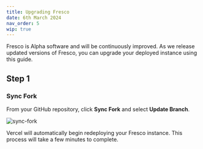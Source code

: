 ```yaml
---
title: Upgrading Fresco
date: 6th March 2024
nav_order: 5
wip: true
---
```


Fresco is Alpha software and will be continuously improved. As we release updated versions of Fresco, you can upgrade your deployed instance using this guide.

## Step 1

### Sync Fork

From your GitHub repository, click **Sync Fork** and select **Update Branch**.

![sync-fork](/assets/img/fresco-images/sync-fork.png)

Vercel will automatically begin redeploying your Fresco instance. This process will take a few minutes to complete.

